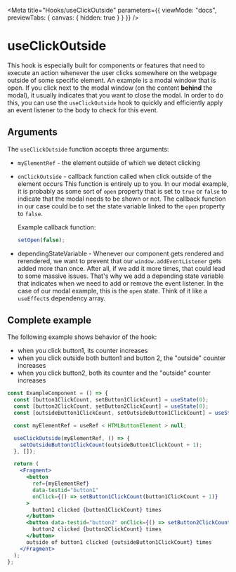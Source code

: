 
<Meta
  title="Hooks/useClickOutside"
  parameters={{
    viewMode: "docs",
    previewTabs: {
      canvas: { hidden: true }
    }
  }}
/>

# useClickOutside

This hook is especially built for components or features that need to execute an action whenever the user clicks somewhere on the webpage outside of some specific element.
An example is a modal window that is open. If you click next to the modal window (on the content **behind** the modal), it usually indicates that you want to close the modal.
In order to do this, you can use the `useClickOutside` hook to quickly and efficiently apply an event listener to the body to check for this event.

## Arguments

The `useClickOutside` function accepts three arguments:

- `myElementRef` - the element outside of which we detect clicking
- `onClickOutside` - callback function called when click outside of the element occurs
  This function is entirely up to you. In our modal example, it is probably as some sort of `open` property that is set to `true` or `false` to indicate that the modal needs to be shown or not.
  The callback function in our case could be to set the state variable linked to the `open` property to `false`.

  Example callback function:

  ```js
  setOpen(false);
  ```

- dependingStateVariable - Whenever our component gets rendered and rerendered, we want to prevent that our `window.addEventListener` gets added more than once. After all,
  if we add it more times, that could lead to some massive issues. That's why we add a depending state variable that indicates when we
  need to add or remove the event listener. In the case of our modal example, this is the `open` state. Think of it like a `useEffect`s dependency array.

## Complete example

The following example shows behavior of the hook:

- when you click button1, its counter increases
- when you click outside both button1 and button 2, the "outside" counter increases
- when you click button2, both its counter and the "outside" counter increases

```jsx
const ExampleComponent = () => {
  const [button1ClickCount, setButton1ClickCount] = useState(0);
  const [button2ClickCount, setButton2ClickCount] = useState(0);
  const [outsideButton1ClickCount, setOutsideButton1ClickCount] = useState(0);

  const myElementRef = useRef < HTMLButtonElement > null;

  useClickOutside(myElementRef, () => {
    setOutsideButton1ClickCount(outsideButton1ClickCount + 1);
  }, []);

  return (
    <Fragment>
      <button
        ref={myElementRef}
        data-testid="button1"
        onClick={() => setButton1ClickCount(button1ClickCount + 1)}
      >
        button1 clicked {button1ClickCount} times
      </button>
      <button data-testid="button2" onClick={() => setButton2ClickCount(button2ClickCount + 1)}>
        button2 clicked {button2ClickCount} times
      </button>
      outside of button1 clicked {outsideButton1ClickCount} times
    </Fragment>
  );
};
```

<Canvas of={useClickOutsideStories.Example} />
